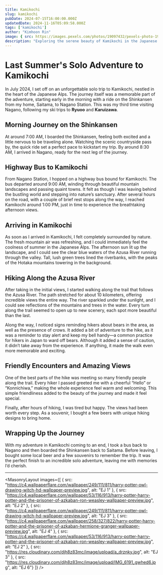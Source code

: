```yaml
---
title: Kamikochi
slug: kamikochi
pubDate: 2024-07-15T16:00:00.000Z
updatedDate: 2024-11-16T05:09:58.000Z
tags: ['kamikochi']
author: "Kimhoon Rin"
image: { src: https://images.pexels.com/photos/19097432/pexels-photo-19097432/free-photo-of-trade-houses-in-bergen-houses.jpeg?auto=compress&cs=tinysrgb&w=1260&h=750&dpr=2, alt: A beautiful view of Kamikochi in the Japanese Alps, positionx: 30%, positiony: 20% }
description: "Exploring the serene beauty of Kamikochi in the Japanese Alps on a solo adventure."
---
```


# Last Summer's Solo Adventure to Kamikochi

In July 2024, I set off on an unforgettable solo trip to Kamikochi, nestled in the heart of the Japanese Alps. The journey itself was a memorable part of the adventure, starting early in the morning with a ride on the Shinkansen from my home, Saitama, to Nagano Station. This was my third time visiting Nagano, following my ski trips to **Ryuoo** and **Karuizawa**.
## Morning Journey on the Shinkansen  
At around 7:00 AM, I boarded the Shinkansen, feeling both excited and a little nervous to be traveling alone. Watching the scenic countryside pass by, the quick ride set a perfect pace to kickstart my trip. By around 8:30 AM, I arrived in Nagano, ready for the next leg of the journey.

## Highway Bus to Kamikochi  
From Nagano Station, I hopped on a highway bus bound for Kamikochi. The bus departed around 9:00 AM, winding through beautiful mountain landscapes and passing quaint towns. It felt as though I was leaving behind the bustling world and stepping into nature’s sanctuary. After several hours on the road, with a couple of brief rest stops along the way, I reached Kamikochi around 1:00 PM, just in time to experience the breathtaking afternoon views.

## Arriving in Kamikochi  
As soon as I arrived in Kamikochi, I felt completely surrounded by nature. The fresh mountain air was refreshing, and I could immediately feel the coolness of summer in the Japanese Alps. The afternoon sun lit up the landscape, and I could see the clear blue waters of the Azusa River running through the valley. Tall, lush green trees lined the riverbanks, with the peaks of the Hotaka mountains towering in the background.

## Hiking Along the Azusa River  
After taking in the initial views, I started walking along the trail that follows the Azusa River. The path stretched for about 10 kilometers, offering incredible views the entire way. The river sparkled under the sunlight, and I could see reflections of the mountains and trees in the water. Every turn along the trail seemed to open up to new scenery, each spot more beautiful than the last.

Along the way, I noticed signs reminding hikers about bears in the area, as well as the presence of crows. It added a bit of adventure to the hike, as it was a reminder to stay alert and keep my bell handy—a common practice for hikers in Japan to ward off bears. Although it added a sense of caution, it didn’t take away from the experience. If anything, it made the walk even more memorable and exciting.

## Friendly Encounters and Amazing Views  
One of the best parts of the hike was meeting so many friendly people along the trail. Every hiker I passed greeted me with a cheerful “Hello” or “Konnichiwa,” making the whole experience feel warm and welcoming. This simple friendliness added to the beauty of the journey and made it feel special.

Finally, after hours of hiking, I was tired but happy. The views had been worth every step. As a souvenir, I bought a few beers with unique hiking designs to bring home.

## Wrapping Up the Journey  
With my adventure in Kamikochi coming to an end, I took a bus back to Nagano and then boarded the Shinkansen back to Saitama. Before leaving, I bought some local beer and a few souvenirs to remember the trip. It was the perfect finish to an incredible solo adventure, leaving me with memories I’d cherish.

---

<MasonryLayout images={[
    { src: "https://c4.wallpaperflare.com/wallpaper/249/111/811/harry-potter-owl-drawing-witch-hd-wallpaper-preview.jpg", alt: "EJ 1" },
    { src: "https://c4.wallpaperflare.com/wallpaper/53/116/913/harry-potter-harry-potter-and-the-prisoner-of-azkaban-ron-weasley-wallpaper-preview.jpg", alt: "EJ 2" },
    { src: "https://c4.wallpaperflare.com/wallpaper/249/111/811/harry-potter-owl-drawing-witch-hd-wallpaper-preview.jpg", alt: "EJ 3" },
    { src: "https://c4.wallpaperflare.com/wallpaper/258/327/822/harry-potter-harry-potter-and-the-prisoner-of-azkaban-hermione-granger-wallpaper-preview.jpg", alt: "EJ 4" },
    { src: "https://c4.wallpaperflare.com/wallpaper/53/116/913/harry-potter-harry-potter-and-the-prisoner-of-azkaban-ron-weasley-wallpaper-preview.jpg", alt: "EJ 2" },
    { src: "https://res.cloudinary.com/djh8z83mc/image/upload/a_drznky.jpg", alt: "EJ 3" },
    { src: "https://res.cloudinary.com/djh8z83mc/image/upload/IMG_6191_gwhed6.jpg", alt: "EJ 6"}
]} />